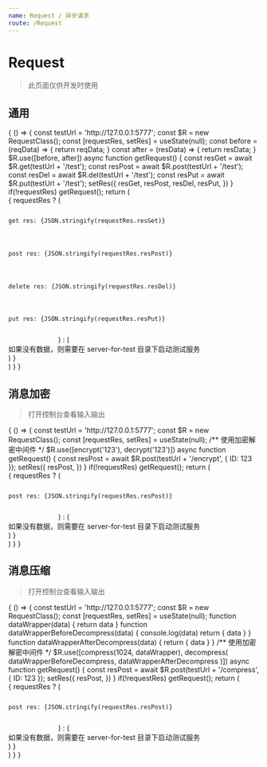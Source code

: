 ```yaml
---
name: Request / 异步请求
route: /Request
---
```



# Request

> 此页面仅供开发时使用

## 通用

<Playground>
  {
    () => {
      const testUrl = 'http://127.0.0.1:5777';
      const $R = new RequestClass();
      const [requestRes, setRes] = useState(null);
      const before = (reqData) => {
        return reqData;
      }
      const after = (resData) => {
        return resData;
      }
      $R.use([before, after])
      async function getRequest() {
        const resGet = await $R.get(testUrl + '/test');
        const resPost = await $R.post(testUrl + '/test');
        const resDel = await $R.del(testUrl + '/test');
        const resPut = await $R.put(testUrl + '/test');
        setRes({
          resGet,
          resPost,
          resDel,
          resPut,
        })
      }
      if(!requestRes) getRequest();
      return (
        <div>
          {
            requestRes ? (
              <code>
                <pre>get res: {JSON.stringify(requestRes.resGet)}</pre>
                <pre>post res: {JSON.stringify(requestRes.resPost)}</pre>
                <pre>delete res: {JSON.stringify(requestRes.resDel)}</pre>
                <pre>put res: {JSON.stringify(requestRes.resPut)}</pre>
              </code>
            ) : (
              <div>
                如果没有数据，则需要在 server-for-test 目录下启动测试服务
              </div>
            )
          }
        </div>
      )
    }
  }
</Playground>

## 消息加密

> 打开控制台查看输入输出

<Playground>
  {
    () => {
      const testUrl = 'http://127.0.0.1:5777';
      const $R = new RequestClass();
      const [requestRes, setRes] = useState(null);
      /** 使用加密解密中间件 */
      $R.use([encrypt('123'), decrypt('123')])
      async function getRequest() {
        const resPost = await $R.post(testUrl + '/encrypt', {
          ID: 123
        });
        setRes({
          resPost,
        })
      }
      if(!requestRes) getRequest();
      return (
        <div>
          {
            requestRes ? (
              <code>
                <pre>post res: {JSON.stringify(requestRes.resPost)}</pre>
              </code>
            ) : (
              <div>
                如果没有数据，则需要在 server-for-test 目录下启动测试服务
              </div>
            )
          }
        </div>
      )
    }
  }
</Playground>

## 消息压缩

> 打开控制台查看输入输出

<Playground>
  {
    () => {
      const testUrl = 'http://127.0.0.1:5777';
      const $R = new RequestClass();
      const [requestRes, setRes] = useState(null);
      function dataWrapper(data) {
        return data
      }
      function dataWrapperBeforeDecompress(data) {
        console.log(data)
        return {
          data
        }
      }
      function dataWrapperAfterDecompress(data) {
        return {
          data
        }
      }
      /** 使用加密解密中间件 */
      $R.use([compress(1024, dataWrapper), decompress(
        dataWrapperBeforeDecompress,
        dataWrapperAfterDecompress
      )])
      async function getRequest() {
        const resPost = await $R.post(testUrl + '/compress', {
          ID: 123
        });
        setRes({
          resPost,
        })
      }
      if(!requestRes) getRequest();
      return (
        <div>
          {
            requestRes ? (
              <code>
                <pre>post res: {JSON.stringify(requestRes.resPost)}</pre>
              </code>
            ) : (
              <div>
                如果没有数据，则需要在 server-for-test 目录下启动测试服务
              </div>
            )
          }
        </div>
      )
    }
  }
</Playground>
